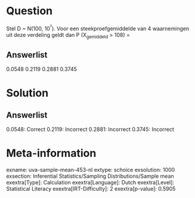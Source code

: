 Question
========

Stel D \~ N(100, 10^²^). Voor een steekproefgemiddelde van 4
waarnemingen uit deze verdeling geldt dan P (X~gemiddeld~ \> 108) =

Answerlist
----------

0.0548
0.2119
0.2881
0.3745

Solution
========

Answerlist
----------

0.0548: Correct
0.2119: Incorrect
0.2881: Incorrect
0.3745: Incorrect

Meta-information
================
exname: uva-sample-mean-453-nl
extype: schoice
exsolution: 1000
exsection: Inferential Statistics/Sampling Distributions/Sample mean
exextra[Type]: Calculation
exextra[Language]: Dutch
exextra[Level]: Statistical Literacy
exextra[IRT-Difficulty]: 2
exextra[p-value]: 0.5905
